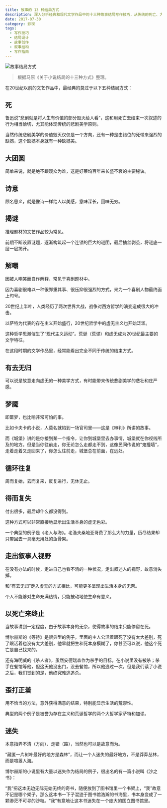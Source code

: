 ```yaml
---
title: 故事的 13 种结局方式
description: 深入分析经典和现代文学作品中的十三种故事结局写作技巧，从传统的死亡、大团圆到现代主义的迷失、循环往复等结局方式
date: 2017-07-30
category: 影视
tags:
  - 写作技巧
  - 结局设计
  - 故事创作
  - 叙事结构
  - 写作指南
---
```


![故事结局方式](https://img.dava.cc/img/故事结局方式.png)

> 根据马原《关于小说结局的十三种方式》整理。

在20世纪以前的文艺作品中，最经典的莫过于以下五种结局方式：

## 死

鲁迅说"悲剧就是将人生有价值的部分毁灭给人看"，这和用死亡去结束一次叙述的行为相当恰切，尤其能体现传统的悲剧美学原则。

当然传统悲剧美学的价值毁灭仅仅是一个方向，还有一种是由错位的死带来强烈的缺撼，这个缺撼本身就有一种缺撼美。

## 大团圆

简单来说，就是绝不跟观众为难，这是好莱坞百年来长盛不衰的主要秘诀。

## 诗意

顾名思义，就是像诗一样给人以美感，意味深长，回味无穷。

## 揭谜

推理题材的文艺作品较为常见。

前期不断设置谜题，逐渐构筑起一个连锁的巨大的谜团，最后抽丝剥茧，将谜底一层一层揭开。

## 解嘲

因被人嘲笑而自作解释，常见于喜剧题材中。

因为喜剧很难以一种很郑重其事、很压抑很强烈的方式，来为一个喜剧人物最终画上句号。

20世纪上半叶，人类经历了两次世界大战，战争对西方哲学的演变造成很大的冲击。

以萨特为代表的存在主义开始盛行，20世纪哲学中的虚无主义也开始泛滥。

这种哲学思潮催生了“现代主义运动”。荒诞（荒谬）和虚无成为20世纪最主要的文学特征。

在这段时期的文学作品里，经常能看出完全不同于传统的结束方式。

## 有去无归

可以说是故意走向虚无的一种美学方式，有时能带来传统悲剧美学的悲壮和庄严感。

## 梦魇

即噩梦，也比喻非常可怕的事。

比如卡夫卡的小说，人莫名就陷到一场官司里——这是《审判》所讲的故事。

而《城堡》讲的是你接到某一个指令，让你到城堡里去办事情，城堡就在你视线所及的地方。但是当你往前走，你无论怎么走都走不到，这像民间传说的“鬼撞墙”，走着走着又走回来了，你怎么往前走，城堡总在前面，在远处。

## 循环往复

周而复始，去而复来，反复进行，无休无止。

## 得而复失

付出很多，最后却什么都没得到。

这种方式可以非常直接地显示出生活本身的虚无色彩。

一个典型的例子是《老人与海》。老渔夫桑地亚哥费了那么大的力量，历尽结果却只带回去一具毫无用处的鱼骨架。

## 走出叙事人视野

在没有办法的时候，走进自己也看不清的一种状况，走出叙述人的视野，故意消失掉。

和“有去无归”走入虚无的方式相比，可能更多呈现出生活本身的无奈。

个人不能够对生命充满热情，只能被动地使生命有意义。

## 以死亡来终止

当故事讲到一定程度，由于故事本身的无奈，使得故事的结束只能停留在死。

博尔赫斯的《等待》是很典型的例子，里面的主人公活着跟死了没有太大差别，死了跟活着也没有太大差别，他早就把生和死本身模糊了，你甚至可以说，他这个死亡是自己找来的。

还有海明威的《杀人者》，虽然安德瑞森作为杀手的目标，在小说里没有被杀；杀手在餐馆等他，但这天他没出门，没去餐馆，所以他逃过一次。但是我们读了小说之后，我们觉到的是，他终究难逃追杀。

## 歪打正着

用不恰当的方法，意外获得满意的结果，特别能显示生活的荒谬性。

典型的两个例子是被誉为存在主义和荒诞哲学的两个大哲学家萨特和加谬。

## 迷失

本意指弄不清（方向）、走错（路），当然也可以是故意而为。

“藏匿一片树叶最好的地方是森林”，而让一个人迷失的最好地方，不是莽莽丛林，而是喧嚣人海。

博尔赫斯的小说里有大量以迷失作为结局的例子，很出名的有一篇小说叫《沙之书》：

“我”把这本无边无际无始无终的奇书，随便放到了图书馆里一个书架上，“我”故意不记是哪个架子，那么这本书一下子混迹于图书馆浩瀚的书海里，书本身变成了一颗渺茫不可寻的沙粒。“我”有意地让这本书迷失在一个庞大的国立图书馆里。